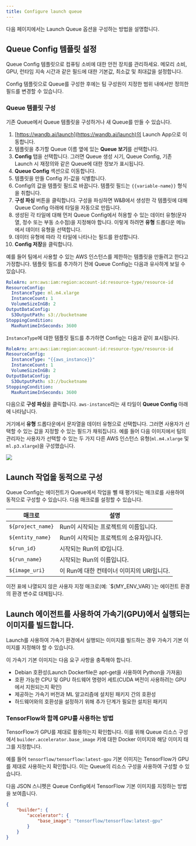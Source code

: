 ```yaml
---
title: Configure launch queue
---
```


다음 페이지에서는 Launch Queue 옵션을 구성하는 방법을 설명합니다.

## Queue Config 템플릿 설정
Queue Config 템플릿으로 컴퓨팅 소비에 대한 안전 장치를 관리하세요. 메모리 소비, GPU, 런타임 지속 시간과 같은 필드에 대한 기본값, 최소값 및 최대값을 설정합니다.

Config 템플릿으로 Queue를 구성한 후에는 팀 구성원이 지정한 범위 내에서만 정의한 필드를 변경할 수 있습니다.

### Queue 템플릿 구성
기존 Queue에서 Queue 템플릿을 구성하거나 새 Queue를 만들 수 있습니다.

1. [https://wandb.ai/launch](https://wandb.ai/launch)의 Launch App으로 이동합니다.
2. 템플릿을 추가할 Queue 이름 옆에 있는 **Queue 보기**를 선택합니다.
3. **Config** 탭을 선택합니다. 그러면 Queue 생성 시기, Queue Config, 기존 Launch 시 재정의와 같은 Queue에 대한 정보가 표시됩니다.
4. **Queue Config** 섹션으로 이동합니다.
5. 템플릿을 만들 Config 키-값을 식별합니다.
6. Config의 값을 템플릿 필드로 바꿉니다. 템플릿 필드는 `{{variable-name}}` 형식을 취합니다.
7. **구성 파싱** 버튼을 클릭합니다. 구성을 파싱하면 W&B에서 생성한 각 템플릿에 대해 Queue Config 아래에 타일을 자동으로 만듭니다.
8. 생성된 각 타일에 대해 먼저 Queue Config에서 허용할 수 있는 데이터 유형(문자열, 정수 또는 부동 소수점)을 지정해야 합니다. 이렇게 하려면 **유형** 드롭다운 메뉴에서 데이터 유형을 선택합니다.
9. 데이터 유형에 따라 각 타일에 나타나는 필드를 완성합니다.
10. **Config 저장**을 클릭합니다.

예를 들어 팀에서 사용할 수 있는 AWS 인스턴스를 제한하는 템플릿을 만들려고 한다고 가정합니다. 템플릿 필드를 추가하기 전에 Queue Config는 다음과 유사하게 보일 수 있습니다.

```yaml title="launch config"
RoleArn: arn:aws:iam:region:account-id:resource-type/resource-id
ResourceConfig:
  InstanceType: ml.m4.xlarge
  InstanceCount: 1
  VolumeSizeInGB: 2
OutputDataConfig:
  S3OutputPath: s3://bucketname
StoppingCondition:
  MaxRuntimeInSeconds: 3600
```

`InstanceType`에 대한 템플릿 필드를 추가하면 Config는 다음과 같이 표시됩니다.

```yaml title="launch config"
RoleArn: arn:aws:iam:region:account-id:resource-type/resource-id
ResourceConfig:
  InstanceType: "{{aws_instance}}"
  InstanceCount: 1
  VolumeSizeInGB: 2
OutputDataConfig:
  S3OutputPath: s3://bucketname
StoppingCondition:
  MaxRuntimeInSeconds: 3600
```

다음으로 **구성 파싱**을 클릭합니다. `aws-instance`라는 새 타일이 **Queue Config** 아래에 나타납니다.

거기에서 **유형** 드롭다운에서 문자열을 데이터 유형으로 선택합니다. 그러면 사용자가 선택할 수 있는 값을 지정할 수 있는 필드가 채워집니다. 예를 들어 다음 이미지에서 팀의 관리자는 사용자가 선택할 수 있는 두 가지 다른 AWS 인스턴스 유형(`ml.m4.xlarge` 및 `ml.p3.xlarge`)을 구성했습니다.

<Frame>
    <img src="/images/launch/aws_template_example.png"  />
</Frame>

## Launch 작업을 동적으로 구성
Queue Config는 에이전트가 Queue에서 작업을 뺄 때 평가되는 매크로를 사용하여 동적으로 구성할 수 있습니다. 다음 매크로를 설정할 수 있습니다.

| 매크로             | 설명                                                         |
|-------------------|-------------------------------------------------------------|
| `${project_name}` | Run이 시작되는 프로젝트의 이름입니다.                        |
| `${entity_name}`  | Run이 시작되는 프로젝트의 소유자입니다.                        |
| `${run_id}`       | 시작되는 Run의 ID입니다.                                      |
| `${run_name}`     | 시작되는 Run의 이름입니다.                                     |
| `${image_uri}`    | 이 Run에 대한 컨테이너 이미지의 URI입니다.                     |

<Note>
이전 표에 나열되지 않은 사용자 지정 매크로(예: `${MY_ENV_VAR}`)는 에이전트 환경의 환경 변수로 대체됩니다.
</Note>

## Launch 에이전트를 사용하여 가속기(GPU)에서 실행되는 이미지를 빌드합니다.
Launch를 사용하여 가속기 환경에서 실행되는 이미지를 빌드하는 경우 가속기 기본 이미지를 지정해야 할 수 있습니다.

이 가속기 기본 이미지는 다음 요구 사항을 충족해야 합니다.

- Debian 호환성(Launch Dockerfile은 apt-get을 사용하여 Python을 가져옴)
- 호환 가능한 CPU 및 GPU 하드웨어 명령어 세트(CUDA 버전이 사용하려는 GPU에서 지원되는지 확인)
- 제공하는 가속기 버전과 ML 알고리즘에 설치된 패키지 간의 호환성
- 하드웨어와의 호환성을 설정하기 위해 추가 단계가 필요한 설치된 패키지

### TensorFlow와 함께 GPU를 사용하는 방법

TensorFlow가 GPU를 제대로 활용하는지 확인합니다. 이를 위해 Queue 리소스 구성에서 `builder.accelerator.base_image` 키에 대한 Docker 이미지와 해당 이미지 태그를 지정합니다.

예를 들어 `tensorflow/tensorflow:latest-gpu` 기본 이미지는 TensorFlow가 GPU를 제대로 사용하는지 확인합니다. 이는 Queue의 리소스 구성을 사용하여 구성할 수 있습니다.

다음 JSON 스니펫은 Queue Config에서 TensorFlow 기본 이미지를 지정하는 방법을 보여줍니다.

```json title="Queue config"
{
    "builder": {
        "accelerator": {
            "base_image": "tensorflow/tensorflow:latest-gpu"
        }
    }
}
```